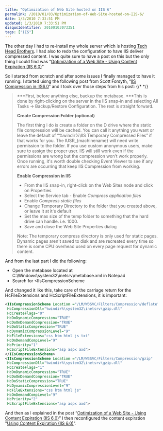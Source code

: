 ```yaml
---
title: "Optimization of Web Site hosted on IIS 6"
permalink: /2010/01/03/Optimization-of-Web-Site-hosted-on-IIS-6/
date: 1/3/2010 7:33:51 PM
updated: 1/3/2010 7:33:51 PM
disqusIdentifier: 20100103073351
tags: ["IIS"]
---
```

The other day I had to re-install my whole server which is hosting [Tech Head Brothers](http://www.techheadbrothers.com/). I had also to redo the configuration to have IIS deliver compressed content. I was quite sure to have a post on this but the only thing I could find was “[Optimization of a Web Site - Using Content Expiration (IIS 6.0)](http://weblogs.asp.net/lkempe/archive/2007/07/25/optimization-of-a-web-site-using-content-expiration-iis-6-0.aspx)”

So I started from scratch and after some issues I finally managed to have it running. I started uisng the following post from Scott Forsyth, “[IIS Compression in IIS6.0](http://weblogs.asp.net/owscott/archive/2004/01/12/57916.aspx)” and I took over those steps from his post:
{/* <!-- more --> */}

> ***First, before anything else, backup the metabase. ***This is done by right-clicking on the server in the IIS snap-in and selecting All Tasks -> Backup/Restore Configuration. The rest is straight forward.
> 
> **Create Compression Folder (optional)**
> 
> The first thing I do is create a folder on the D drive where the static file compression will be cached. You can call it anything you want or leave the default of “%windir%\IIS Temporary Compressed Files” if that works for you. The IUSR_{machinename} will need write permission to the folder. If you use custom anonymous users, make sure to assign the proper user. IIS will still work even if the permissions are wrong but the compression won't work properly. Once running, it's worth double checking Event Viewer to see if any errors are occurring that keep IIS Compression from working.
> 
> **Enable Compression in IIS**
> 
> - From the IIS snap-in, right-click on the Web Sites node and click on Properties
> - Select the Service tab - Enable *Compress application files*
> - Enable *Compress static files*
> - Change Temporary Directory to the folder that you created above, or leave it at it's default
> - Set the max size of the temp folder to something that the hard drive can handle. i.e. 1000.
> - Save and close the Web Site Properties dialog
> 
> Note: The temporary compress directory is only used for static pages. Dynamic pages aren't saved to disk and are recreated every time so there is some CPU overhead used on every page request for dynamic content.

And from the last part I did the following:

*   Open the metabase located at C:\Windows\system32\inetsrv\metabase.xml in Notepad
*   Search for <IIsCompressionScheme   

And changed it like this, take care of the carriage return for the HcFileExtensions and HcScriptFileExtensions, it is important:

```xml
<IIsCompressionScheme Location ="/LM/W3SVC/Filters/Compression/deflate"     
 HcCompressionDll="%windir%\system32\inetsrv\gzip.dll"      
 HcCreateFlags="0"      
 HcDoDynamicCompression="TRUE"      
 HcDoOnDemandCompression="TRUE"      
 HcDoStaticCompression="TRUE"      
 HcDynamicCompressionLevel="9"      
 HcFileExtensions="css htm html js txt"        
 HcOnDemandCompLevel="9"      
 HcPriority="1"      
 HcScriptFileExtensions="asp aspx axd">      
</IIsCompressionScheme>      
<IIsCompressionScheme Location ="/LM/W3SVC/Filters/Compression/gzip"      
 HcCompressionDll="%windir%\system32\inetsrv\gzip.dll"      
 HcCreateFlags="1"      
 HcDoDynamicCompression="TRUE"      
 HcDoOnDemandCompression="TRUE"      
 HcDoStaticCompression="TRUE"      
 HcDynamicCompressionLevel="9"      
 HcFileExtensions="css htm html js"        
 HcOnDemandCompLevel="9"      
 HcPriority="2"      
 HcScriptFileExtensions="asp aspx axd">
 ```

And then as I explained in the post “[Optimization of a Web Site - Using Content Expiration (IIS 6.0)](http://weblogs.asp.net/lkempe/archive/2007/07/25/optimization-of-a-web-site-using-content-expiration-iis-6-0.aspx)” I then reconfigured the content expiration "[Using Content Expiration (IIS 6.0)](http://www.microsoft.com/technet/prodtechnol/WindowsServer2003/Library/IIS/0fc16fe7-be45-4033-a5aa-d7fda3c993ff.mspx?mfr=true)".
